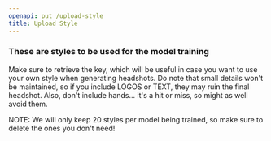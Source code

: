 ```yaml
---
openapi: put /upload-style
title: Upload Style
---
```


### These are styles to be used for the model training

Make sure to retrieve the key, which will be useful in case you want to use your own style when generating headshots.
Do note that small details won't be maintained, so if you include LOGOS or TEXT, they may ruin the final headshot.
Also, don't include hands... it's a hit or miss, so might as well avoid them.

NOTE: We will only keep 20 styles per model being trained, so make sure to delete the ones you don't need!
